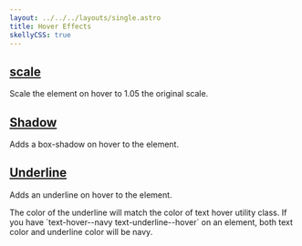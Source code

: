 ```yaml
---
layout: ../../../layouts/single.astro
title: Hover Effects
skellyCSS: true
---
```


## [scale](#scale)

<Classes result="true" >
    <Classesrow classname="hover-scale">
        Scale the element on hover to 1.05 the original scale.
    </Classesrow>
</Classes >

<Codedemo>
<div class="block-container">
    <div class="block laptop-up-3">
        <div class="card hover-scale">
            <div class="card__content">
                <p class="skeleton" data-lines="2" role="presentation"></p>
            </div>
        </div>
    </div>
</div>
</Codedemo>

## [Shadow](#shadow)

<Classes result="true" >
    <Classesrow classname="hover-shadow" result="">
        Adds a box-shadow on hover to the element.
    </Classesrow>
</Classes >

<Codedemo>
<div class="block-container">
    <div class="block laptop-up-3">
        <div class="card hover-shadow">
            <div class="card__content">
                <p class="skeleton" data-lines="2" role="presentation"></p>
            </div>
        </div>
    </div>
</div>
</Codedemo>

## [Underline](#underline)

<Classes results="true">
    <Classesrow classname="text-underline--hover">
        Adds an underline on hover to the element.
    </Classesrow>
</Classes>

<Codedemo>
<div class="block-container">
    <div class="block laptop-up-3">
        <div class="card">
            <div class="card__content text-underline--hover">
                <p class="skeleton" data-lines="2" role="presentation"></p>
            </div>
        </div>
    </div>
</div>
</Codedemo>

<Callout header="Underline Tip" >

  <p>The color of the underline will match the color of text hover utility class. If you have `text-hover--navy text-underline--hover` on an element, both text color and underline color will be navy.</p>
  
</Callout>